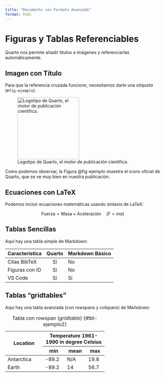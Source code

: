 ```yaml
---
title: "Documento con Formato Avanzado"
format: html
---
```


# Figuras y Tablas Referenciables

Quarto nos permite añadir títulos a imágenes y referenciarlas automáticamente.

## Imagen con Título

Para que la referencia cruzada funcione, necesitamos darle una *etiqueta* (`#fig-ejemplo`).

![Logotipo de Quarto, el motor de publicación científica.](https://quarto.org/images/quarto-logo-small.png){#fig-ejemplo width=200px}

Como podemos observar, la Figura @fig-ejemplo muestra el icono oficial de Quarto, que se ve muy bien en nuestra publicación.

## Ecuaciones con LaTeX

Podemos incluir ecuaciones matemáticas usando sintaxis de LaTeX:

$$
\text{Fuerza} = \text{Masa} \times \text{Aceleración} \quad (F = ma)
$$

## Tablas Sencillas

Aquí hay una tabla simple de Markdown:

| Característica | Quarto | Markdown Básico |
|:---------------|:------:|:----------------|
| Citas BibTeX   | Sí     | No              |
| Figuras con ID | Sí     | No              |
| VS Code        | Sí     | Sí              |


## Tablas "gridtables"

Aquí hay una tabla avanzada (con rowspans y colspans) de Markdown:

+---------------------+:---------------------:+
| Location            | Temperature 1961-1990 |
|                     | in degree Celsius     |
|                     +-------+-------+-------+
|                     | min   | mean  | max   |
+=====================+=======+=======+=======+
| Antarctica          | -89.2 | N/A   | 19.8  |
+---------------------+-------+-------+-------+
| Earth               | -89.2 | 14    | 56.7  |
+---------------------+-------+-------+-------+

: Tabla con rowspan (*gridtable*) {#tbl-ejemplo2}